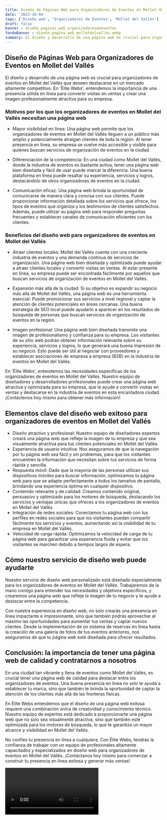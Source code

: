 ```yaml
---
title: Diseño de Páginas Web para Organizadores de Eventos en Mollet del Vallés
date: '2023-10-04'
tags: ['Diseño web', 'Organizadores de Eventos', 'Mollet del Vallés']
draft: false
banner : diseño_paginas_web_organizadoresdeeventos
fondoBanner : diseño_pagina_web_molletdelvallés.webp
summary: El diseño y desarrollo de una página web es crucial para organizadores de eventos en Mollet del Vallés que deseen destacarse en un mercado altamente competitivo. En 'Élite Webs', entendemos la importancia de una presencia sólida en línea para convertir visitas en ventas y crear una imagen profesionalmente atractiva para su empresa.
---
```


## Diseño de Páginas Web para Organizadores de Eventos en Mollet del Vallés

El diseño y desarrollo de una página web es crucial para organizadores de eventos en Mollet del Vallés que deseen destacarse en un mercado altamente competitivo. En 'Élite Webs', entendemos la importancia de una presencia sólida en línea para convertir visitas en ventas y crear una imagen profesionalmente atractiva para su empresa.

### Motivos por los que los organizadores de eventos en Mollet del Vallés necesitan una página web

- Mayor visibilidad en línea: Una página web permite que los organizadores de eventos en Mollet del Vallés lleguen a un público más amplio y potencialmente atraigan clientes de toda la región. Al tener presencia en línea, su empresa se vuelve más accesible y visible para quienes buscan servicios de organización de eventos en la ciudad.

- Diferenciación de la competencia: En una ciudad como Mollet del Vallés, donde la industria de eventos es bastante activa, tener una página web bien diseñada y fácil de usar puede marcar la diferencia. Una buena plataforma en línea puede resaltar su experiencia, servicios y logros, destacándolo de otros organizadores de eventos en la ciudad.

- Comunicación eficaz: Una página web brinda la oportunidad de comunicarse de manera clara y concisa con sus clientes. Puede proporcionar información detallada sobre los servicios que ofrece, los tipos de eventos que organiza y los testimonios de clientes satisfechos. Además, puede utilizar su página web para responder preguntas frecuentes y establecer canales de comunicación eficientes con los clientes.

### Beneficios del diseño web para organizadores de eventos en Mollet del Vallés

- Atraer clientes locales: Mollet del Vallés cuenta con una creciente industria de eventos y una demanda continua de servicios de organización. Una página web bien diseñada y optimizada puede ayudar a atraer clientes locales y convertir visitas en ventas. Al estar presente en línea, su empresa puede ser encontrada fácilmente por aquellos que buscan servicios de organización de eventos en Mollet del Vallés.

- Expansión más allá de la ciudad: Si su objetivo es expandir su negocio más allá de Mollet del Vallés, una página web es una herramienta esencial. Puede promocionar sus servicios a nivel regional y captar la atención de clientes potenciales en áreas cercanas. Una buena estrategia de SEO local puede ayudarlo a aparecer en los resultados de búsqueda de personas que buscan servicios de organización de eventos en la región.

- Imagen profesional: Una página web bien diseñada transmite una imagen de profesionalismo y confianza para su empresa. Los visitantes de su sitio web podrán obtener información relevante sobre su experiencia, servicios y logros, lo que generará una buena impresión de su negocio. Esto puede ser útil al negociar con proveedores y establecer asociaciones de empresa a empresa (B2B) en la industria de eventos en Mollet del Vallés.

En 'Élite Webs', entendemos las necesidades específicas de los organizadores de eventos en Mollet del Vallés. Nuestro equipo de diseñadores y desarrolladores profesionales puede crear una página web atractiva y optimizada para su empresa, que le ayude a convertir visitas en ventas y destacarse en la industria de eventos en esta encantadora ciudad. ¡Contáctenos hoy mismo para obtener más información!

<GifSeo />

<Cta />

## Elementos clave del diseño web exitoso para organizadores de eventos en Mollet del Vallés
- Diseño atractivo y profesional: Nuestro equipo de diseñadores expertos creará una página web que refleje la imagen de tu empresa y que sea visualmente atractiva para tus clientes potenciales en Mollet del Vallés.
- Experiencia de usuario intuitiva: Nos aseguramos de que la navegación por tu página web sea fácil y sin problemas, para que los visitantes encuentren la información que necesitan sobre tus servicios de forma rápida y sencilla.
- Respuesta móvil: Dado que la mayoría de las personas utilizan sus dispositivos móviles para buscar información, optimizamos tu página web para que se adapte perfectamente a todos los tamaños de pantalla, brindando una experiencia óptima en cualquier dispositivo.
- Contenido relevante y de calidad: Creamos contenido original, persuasivo y optimizado para los motores de búsqueda, destacando los servicios y ventajas únicas que ofreces a los organizadores de eventos en Mollet del Vallés.
- Integración de redes sociales: Conectamos tu página web con tus perfiles en redes sociales para que los visitantes puedan compartir fácilmente tus servicios y eventos, aumentando así la visibilidad de tu empresa en Mollet del Vallés.
- Velocidad de carga rápida: Optimizamos la velocidad de carga de tu página web para garantizar una experiencia fluida y evitar que los visitantes se marchen debido a tiempos largos de espera.

## Cómo nuestro servicio de diseño web puede ayudarte
Nuestro servicio de diseño web personalizado está diseñado especialmente para los organizadores de eventos en Mollet del Vallés. Trabajaremos de la mano contigo para entender tus necesidades y objetivos específicos, y crearemos una página web que refleje la imagen de tu negocio y te ayude a destacar entre la competencia.

Con nuestra experiencia en diseño web, no solo crearás una presencia en línea impactante e impresionante, sino que también podrás aprovechar al máximo las oportunidades para aumentar tus ventas y captar nuevos clientes. Desde la implementación de un sistema de reservas en línea hasta la creación de una galería de fotos de tus eventos anteriores, nos aseguramos de que tu página web esté diseñada para ofrecer resultados.

## Conclusión: la importancia de tener una página web de calidad y contratarnos a nosotros
En una ciudad tan vibrante y llena de eventos como Mollet del Vallés, es crucial tener una página web de calidad para destacar entre los organizadores de eventos. Una buena presencia en línea no solo te ayuda a establecer tu marca, sino que también te brinda la oportunidad de captar la atención de los clientes más allá de las fronteras físicas.

En Élite Webs entendemos que el diseño de una página web exitosa requiere una combinación única de creatividad y conocimiento técnico. Nuestro equipo de expertos está dedicado a proporcionarte una página web que no solo sea visualmente atractiva, sino que también esté optimizada para los motores de búsqueda, lo que te garantiza un mayor alcance y visibilidad en Mollet del Vallés.

No confíes tu presencia en línea a cualquiera. Con Élite Webs, tendrás la confianza de trabajar con un equipo de profesionales altamente capacitados y especializados en diseño web para organizadores de eventos en Mollet del Vallés. ¡Contáctanos hoy mismo para comenzar a construir tu presencia en línea exitosa y generar más ventas!

<Video />

<CtaBot job='Organizadores de Eventos' city='Mollet del Vallés'/>

<Gmaps query='Mollet del Vallés+españa+maps' />